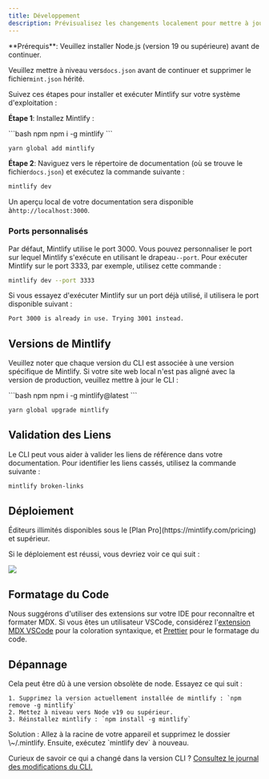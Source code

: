 ```yaml
---
title: Développement
description: Prévisualisez les changements localement pour mettre à jour votre documentation
---
```


<Info>
  **Prérequis**: Veuillez installer Node.js (version 19 ou supérieure) avant de continuer.<br />

  Veuillez mettre à niveau vers`docs.json` avant de continuer et supprimer le fichier`mint.json` hérité.
</Info>

Suivez ces étapes pour installer et exécuter Mintlify sur votre système d'exploitation :

**Étape 1**: Installez Mintlify :

<CodeGroup>
  ```bash npm
  npm i -g mintlify
  ```

  ```bash yarn
  yarn global add mintlify
  ```
</CodeGroup>

**Étape 2**: Naviguez vers le répertoire de documentation (où se trouve le fichier`docs.json`) et exécutez la commande suivante :

```bash
mintlify dev
```

Un aperçu local de votre documentation sera disponible à`http://localhost:3000`.

### Ports personnalisés

Par défaut, Mintlify utilise le port 3000. Vous pouvez personnaliser le port sur lequel Mintlify s'exécute en utilisant le drapeau`--port`. Pour exécuter Mintlify sur le port 3333, par exemple, utilisez cette commande :

```bash
mintlify dev --port 3333
```

Si vous essayez d'exécuter Mintlify sur un port déjà utilisé, il utilisera le port disponible suivant :

```md
Port 3000 is already in use. Trying 3001 instead.
```

## Versions de Mintlify

Veuillez noter que chaque version du CLI est associée à une version spécifique de Mintlify. Si votre site web local n'est pas aligné avec la version de production, veuillez mettre à jour le CLI :

<CodeGroup>
  ```bash npm
  npm i -g mintlify@latest
  ```

  ```bash yarn
  yarn global upgrade mintlify
  ```
</CodeGroup>

## Validation des Liens

Le CLI peut vous aider à valider les liens de référence dans votre documentation. Pour identifier les liens cassés, utilisez la commande suivante :

```bash
mintlify broken-links
```

## Déploiement

<Tip>
  Éditeurs illimités disponibles sous le [Plan Pro](https://mintlify.com/pricing) et supérieur.
</Tip>

Si le déploiement est réussi, vous devriez voir ce qui suit :

<Frame>
  <img src="/images/checks-passed.png" style={{ borderRadius: '0.5rem' }} />
</Frame>

## Formatage du Code

Nous suggérons d'utiliser des extensions sur votre IDE pour reconnaître et formater MDX. Si vous êtes un utilisateur VSCode, considérez l'[extension MDX VSCode](https://marketplace.visualstudio.com/items?itemName=unifiedjs.vscode-mdx) pour la coloration syntaxique, et [Prettier](https://marketplace.visualstudio.com/items?itemName=esbenp.prettier-vscode) pour le formatage du code.

## Dépannage

<AccordionGroup>
  <Accordion title="Error: Could not load the &#x22;sharp&#x22; module using the darwin-arm64 runtime">
    Cela peut être dû à une version obsolète de node. Essayez ce qui suit :

    1. Supprimez la version actuellement installée de mintlify : `npm remove -g mintlify`
    2. Mettez à niveau vers Node v19 ou supérieur.
    3. Réinstallez mintlify : `npm install -g mintlify`
  </Accordion>

  <Accordion title="Issue: Encountering an unknown error">
    Solution : Allez à la racine de votre appareil et supprimez le dossier \~/.mintlify. Ensuite, exécutez `mintlify dev` à nouveau.
  </Accordion>
</AccordionGroup>

Curieux de savoir ce qui a changé dans la version CLI ? [Consultez le journal des modifications du CLI.](https://www.npmjs.com/package/mintlify?activeTab=versions)
